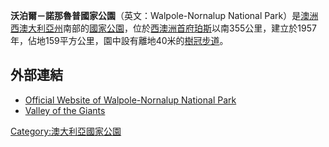 {{Infobox protected area | name = 沃泊爾－諾那魯普國家公園
  | iucn_category = II
  | photo = Valley of the giants skywalk.jpg
  | photo_caption = 
  | nearest_city  = 
  | map = Western Australia
  | region = AU-WA
  | lat_d = 34
  | lat_m = 59
  | lat_s =
  | lat_NS = S
  | long_d = 116
  | long_m = 46
  | long_s =
  | long_EW = E
  | area = 159平方公里
  | established = 1957
  | visitation_num =
  | visitation_year =
  | governing_body = 
  | url= http://www.dec.wa.gov.au/component/option,com_hotproperty/task,view/id,96/Itemid,99999999/
}}

'''沃泊爾－諾那魯普國家公園'''（英文：Walpole-Nornalup National Park）是[[澳洲|澳洲]][[西澳大利亞州|西澳大利亞州]]南部的[[國家公園|國家公園]]，位於[[西澳洲|西澳洲]][[首府|首府]][[珀斯|珀斯]]以南355公里，建立於1957年，佔地159平方公里，園中設有離地40米的[[樹冠步道|樹冠步道]]。

==外部連結==
*[https://web.archive.org/web/20190322082046/https://parks.dpaw.wa.gov.au/park/walpole-nornalup Official Website of Walpole-Nornalup National Park]
*[http://www.valleyofthegiants.com.au Valley of the Giants] {{Wayback|url=http://www.valleyofthegiants.com.au/ |date=20210405230122 }}

[[Category:澳大利亞國家公園|Category:澳大利亞國家公園]]
{{Australia-stub}}
